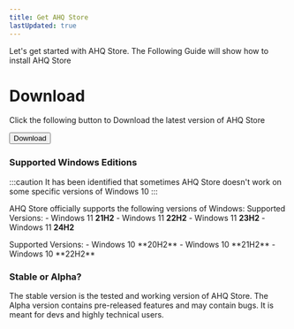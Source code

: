 ```yaml
---
title: Get AHQ Store
lastUpdated: true
---
```



Let's get started with AHQ Store. The Following Guide will show how to install AHQ Store

# Download

Click the following button to Download the latest version of AHQ Store

<button class="download-btn" onclick="window.location.pathname='/download'">
  Download
</button>

### Supported Windows Editions
:::caution
  It has been identified that sometimes AHQ Store doesn't work on some specific versions of Windows 10
:::

AHQ Store officially supports the following versions of Windows:
<Tabs>
  <TabItem label="Windows 11 (Recommended)">
    Supported Versions:
      - Windows 11 **21H2**
      - Windows 11 **22H2**
      - Windows 11 **23H2**
      - Windows 11 **24H2**
  </TabItem>

  <TabItem label="Windows 10">
    Supported Versions:
      - Windows 10 **20H2**
      - Windows 10 **21H2**
      - Windows 10 **22H2**
  </TabItem>
</Tabs>


### Stable or Alpha?

<Tabs>
  <TabItem label="Stable (Recommended)">
    The stable version is the tested and working version of AHQ Store.
  </TabItem>

  <TabItem label="Alpha">
    The Alpha version contains pre-released features and may contain bugs. It is meant for devs and highly technical users.
  </TabItem>
</Tabs>
